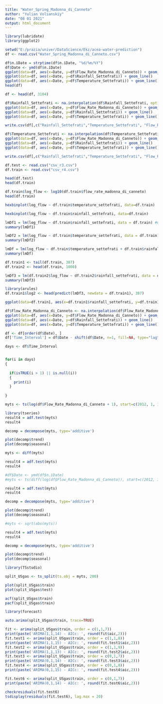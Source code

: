 ---
title: "Water_Spring_Madonna_di_Canneto"
author: "Yulian Volianskiy"
date: "08 01 2021"
output: html_document
---

```{r}
library(lubridate)
library(ggplot2)

setwd("E:/prazia/univer/DataScience/Ekz/acea-water-prediction")
df <- read.csv("Water_Spring_Madonna_di_Canneto.csv")

df$п.їDate = strptime(df$п.їDate, "%d/%m/%Y")
df$Date <- ymd(df$п.їDate)
ggplot(data=df, aes(x=Date, y=df$Flow_Rate_Madonna_di_Canneto)) + geom_line()
ggplot(data=df, aes(x=Date, y=df$Rainfall_Settefrati)) + geom_line()
ggplot(data=df, aes(x=Date, y=df$Temperature_Settefrati)) + geom_line()
head(df)

```


```{r}
df <- head(df, 3104)
```


```{r}

df$Rainfall_Settefrati <- na.interpolation(df$Rainfall_Settefrati, option = "spline")
ggplot(data=df, aes(x=Date, y=df$Flow_Rate_Madonna_di_Canneto)) + geom_line()
ggplot(data=df, aes(x=Date, y=df$Rainfall_Settefrati)) + geom_line()
ggplot(data=df, aes(x=Date, y=df$Temperature_Settefrati)) + geom_line()

write.csv(df[,c("Rainfall_Settefrati","Temperature_Settefrati", "Flow_Rate_Madonna_di_Canneto", "Date")], "r3.csv", na = "")

```


```{r}

df$Temperature_Settefrati <- na.interpolation(df$Temperature_Settefrati, option = "spline")
ggplot(data=df, aes(x=Date, y=df$Flow_Rate_Madonna_di_Canneto)) + geom_line()
ggplot(data=df, aes(x=Date, y=df$Rainfall_Settefrati)) + geom_line()
ggplot(data=df, aes(x=Date, y=df$Temperature_Settefrati)) + geom_line()

write.csv(df[,c("Rainfall_Settefrati","Temperature_Settefrati", "Flow_Rate_Madonna_di_Canneto", "Date")], "r3.csv", na = "")

```



```{r}

df.test <- read.csv("csv_r3.csv")
df.train <- read.csv("csv_r4.csv")

head(df.test)
head(df.train)

df.train$log_flow <- log10(df.train$flow_rate_madonna_di_canneto)
head(df.train)

hexbinplot(log_flow ~ df.train$temperature_settefrati, data=df.train)

hexbinplot(log_flow ~ df.train$rainfall_settefrati, data=df.train)

```
```{r}

lmDf1 = lm(log_flow ~ df.train$rainfall_settefrati, data = df.train) #Create the linear regression
summary(lmDf1)

```
```{r}

lmDf2 = lm(log_flow ~ df.train$temperature_settefrati, data = df.train) #Create the linear regression
summary(lmDf2)

```



```{r}

lmDf = lm(log_flow ~ df.train$temperature_settefrati + df.train$rainfall_settefrati, data = df.train) #Create the linear regression
summary(lmDf)

```

```{r}

df.train1 <- tail(df.train, 387)
df.train2 <- head(df.train, 1000)

lmDf3 = lm(df.train2$log_flow ~ df.train2$rainfall_settefrati, data = df.train2) #Create the linear regression
summary(lmDf3)

```
```{r}
library(arules)
df.train1$log2 <- head(predict(lmDf3, newdata = df.train1), 387)

ggplot(data=df.train1, aes(x=df.train1$rainfall_settefrati, y=df.train1$log_flow)) + geom_line(aes(y = df.train1$log2), color = "darkred") + geom_line()

```


```{r}

df$Flow_Rate_Madonna_di_Canneto <- na.interpolation(df$Flow_Rate_Madonna_di_Canneto, option = "spline")
ggplot(data=df, aes(x=Date, y=df$Flow_Rate_Madonna_di_Canneto)) + geom_line()
ggplot(data=df, aes(x=Date, y=df$Rainfall_Settefrati)) + geom_line()
ggplot(data=df, aes(x=Date, y=df$Temperature_Settefrati)) + geom_line()

```

```{r}

df <- df[order(df$Date), ]
df['Time_Interval'] = df$Date - shift(df$Date, n=1, fill=NA, type="lag")

```


```{r}

days <- df$Time_Interval


for(i in days)
{
  
  if(isTRUE(i > 1) || is.null(i))
  {
    print(i)
  }
    
}

```


```{r}

myts <- ts(log(df$Flow_Rate_Madonna_di_Canneto + 1), start=c(2012, 1, 1), end=c(2020, 30, 6), frequency=52)

```

```{r}
library(tseries)
result4 = adf.test(myts)
result4

decomp = decompose(myts, type='additive')

plot(decomp$trend)
plot(decomp$seasonal)
```

```{r}

myts <- diff(myts)

result4 = adf.test(myts)
result4

```

```{r}

#df$Date <- ymd(df$п.їDate)
#myts <- ts(diff(log(df$Flow_Rate_Madonna_di_Canneto)), start=c(2012, 1, 1), end=c(2020, 30, 6), frequency=52)

```


```{r}

result4 = adf.test(myts)
result4

decomp = decompose(myts, type='additive')

plot(decomp$trend)
plot(decomp$seasonal)
```

```{r}
#myts <- sqrt(abs(myts))

result4 = adf.test(myts)
result4

decomp = decompose(myts, type='additive')

plot(decomp$trend)
plot(decomp$seasonal)


```


```{r}

library(TSstudio)

split_USgas <- ts_split(ts.obj = myts, 200)

plot(split_USgas$train)
plot(split_USgas$test)

acf(split_USgas$train)
pacf(split_USgas$train)
```

```{r}

library(forecast)

auto.arima(split_USgas$train, trace=TRUE) 

fit <- arima(split_USgas$train, order = c(1,1,7))
print(paste('ARIMA(1,1,14) - AICc: ', round(fit$aic,2)))
fit.test1 <- arima(split_USgas$train, order = c(1,1,8))
print(paste('ARIMA(1,1,15) - AICc: ', round(fit.test1$aic,2)))
fit.test2 <- arima(split_USgas$train, order = c(1,1,9))
print(paste('ARIMA(1,1,13) - AICc: ', round(fit.test2$aic,2)))
fit.test3 <- arima(split_USgas$train, order = c(0,1,7))
print(paste('ARIMA(0,1,14) - AICc: ', round(fit.test3$aic,2)))
fit.test4 <- arima(split_USgas$train, order = c(0,1,8))
print(paste('ARIMA(0,1,15) - AICc: ', round(fit.test4$aic,2)))

```
```{r}
fit.test6 <- arima(split_USgas$train, order = c(0,1,7))
print(paste('ARIMA(0,1,14) - AICc: ', round(fit.test6$aic,2)))

checkresiduals(fit.test6)
tsdisplay(residuals(fit.test6), lag.max = 20)
```




































